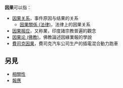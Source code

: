 '''因果'''可以指：

*[[因果关系|因果关系]]，事件原因与结果的关系
**[[因果關係_(法律)|因果關係 (法律)]]，法律上的因果关系
*[[因果报应|因果报应]]，又称業，印度諸宗教普遍的觀念
*[[因果论_(佛教)|因果论 (佛教)]]，佛教論述因緣業報的學說
*[[費司克因果|費司克因果]]，費司克汽车公司生产的插電混合動力跑車

==另見==
*[[相關性|相關性]]
*[[報應|報應]]

{{Disambig|Cat=二字消歧义}}